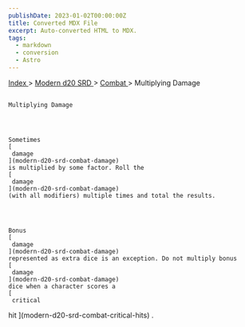 ```yaml
---
publishDate: 2023-01-02T00:00:00Z
title: Converted MDX File
excerpt: Auto-converted HTML to MDX.
tags:
  - markdown
  - conversion
  - Astro
---
```







[
      Index
     ](-index)
     >
     [
      Modern d20 SRD
     ](modern-d20-srd-index)
     >
     [
      Combat
     ](modern-d20-srd-combat-index)
     > Multiplying Damage
    




## 
    Multiplying Damage
   



    Sometimes
    [
     damage
    ](modern-d20-srd-combat-damage)
    is multiplied by some factor. Roll the
    [
     damage
    ](modern-d20-srd-combat-damage)
    (with all modifiers) multiple times and total the results.
   



    Bonus
    [
     damage
    ](modern-d20-srd-combat-damage)
    represented as extra dice is an exception. Do not multiply bonus
    [
     damage
    ](modern-d20-srd-combat-damage)
    dice when a character scores a
    [
     critical
  hit
    ](modern-d20-srd-combat-critical-hits)
    .
   





